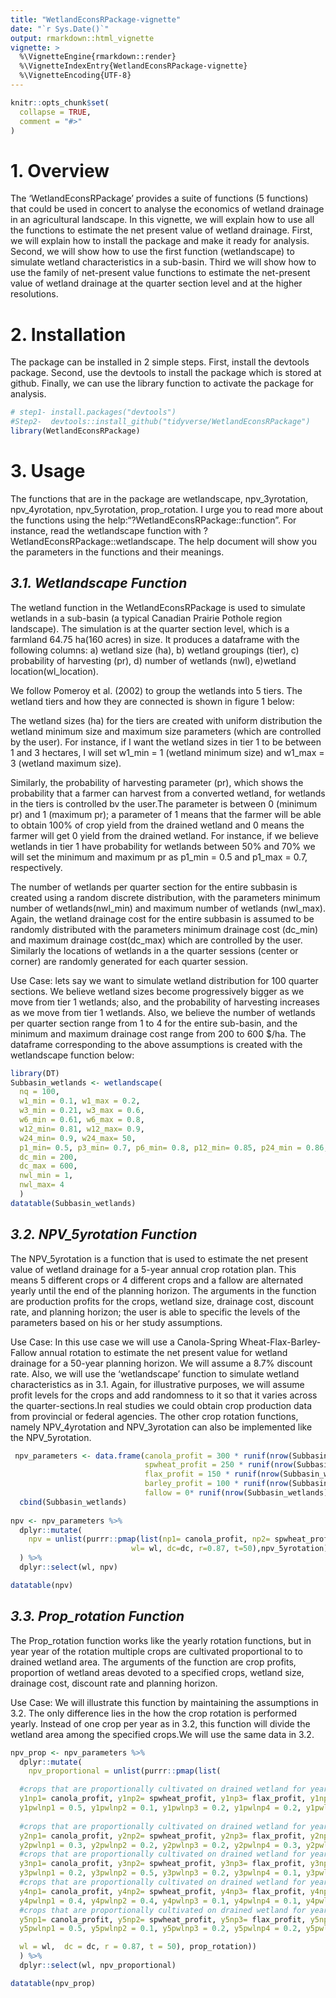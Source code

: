 ```yaml
---
title: "WetlandEconsRPackage-vignette"
date: "`r Sys.Date()`"
output: rmarkdown::html_vignette
vignette: >
  %\VignetteEngine{rmarkdown::render} 
  %\VignetteIndexEntry{WetlandEconsRPackage-vignette}
  %\VignetteEncoding{UTF-8}
---
```


```r
knitr::opts_chunk$set(
  collapse = TRUE,
  comment = "#>"
)
```


# **1. Overview**

The 'WetlandEconsRPackage' provides a suite of functions (5 functions) that could be used in concert to analyse the economics of wetland drainage in an agricultural landscape. In this vignette, we will explain how to use all the functions to estimate the net present value of wetland drainage. First, we will explain how to install the package and make it ready for analysis. Second, we will show how to use the first function (wetlandscape) to simulate wetland characteristics in a sub-basin. Third we will show how to use the family of net-present value functions to estimate the net-present value of wetland drainage at the quarter section level and at the higher resolutions. 

# **2. Installation**
The package can be installed in 2 simple steps. First, install the devtools package. Second, use the devtools to install the package which is stored at github. Finally, we can use the library function to activate the package for analysis.

```r
# step1- install.packages("devtools")
#Step2-  devtools::install_github("tidyverse/WetlandEconsRPackage")
library(WetlandEconsRPackage)

```


# **3. Usage**
The functions that are in the package are wetlandscape, npv_3yrotation, npv_4yrotation, npv_5yrotation, prop_rotation. I urge you to read more about the functions using the help:"?WetlandEconsRPackage::function". For instance, read the wetlandscape function with ?WetlandEconsRPackage::wetlandscape. The help document will show you the parameters in the functions and their meanings. 

## *3.1. Wetlandscape Function*
The wetland function in the WetlandEconsRPackage is used to simulate wetlands in a sub-basin (a typical Canadian Prairie Pothole region landscape). The simulation is at the quarter section level, which is a farmland 64.75 ha(160 acres) in size. It produces a dataframe with the following columns: a) wetland size (ha), b) wetland groupings (tier), c) probability of harvesting (pr), d) number of wetlands (nwl), e)wetland location(wl_location).  
  
We follow Pomeroy et al. (2002) to group the wetlands into 5 tiers. The wetland tiers and how they are connected is shown in figure 1 below:  


The wetland sizes (ha) for the tiers are created with uniform distribution the wetland minimum size and maximum size parameters (which are controlled by the user). For instance, if I want the wetland sizes in tier 1 to be between 1 and 3 hectares, I will set w1_min = 1 (wetland minimum size) and w1_max = 3 (wetland maximum size).  
  
Similarly, the probability of harvesting parameter (pr), which shows the probability that a farmer can harvest from a converted wetland, for wetlands in the tiers is controlled bv the user.The parameter is between 0 (minimum pr) and 1 (maximum pr); a parameter of 1 means that the farmer will be able to obtain 100% of crop yield from the drained wetland and 0 means the farmer will get 0 yield from the drained wetland. For instance, if we believe wetlands in tier 1 have probability for wetlands between 50% and 70% we will set the minimum and maximum pr as p1_min = 0.5 and p1_max = 0.7, respectively.  
  
The number of wetlands per quarter section for the entire subbasin is created using a random discrete distribution, with the parameters minimum number of wetlands(nwl_min) and maximum number of wetlands (nwl_max). Again, the wetland drainage cost for the entire subbasin is assumed to be randomly distributed with the parameters minimum drainage cost (dc_min) and maximum drainage cost(dc_max) which are controlled by the user. Similarly the locations of wetlands in a the quarter sessions (center or corner) are randomly generated for each quarter session.  
  
Use Case: lets say we want to simulate wetland distribution for 100 quarter sections. We believe wetland sizes become progressively bigger as we move from tier 1 wetlands; also, and the probability of harvesting increases as we move from tier 1 wetlands. Also, we believe the number of wetlands per quarter section range from 1 to 4 for the entire sub-basin, and the minimum and maximum drainage cost range from 200 to 600 $/ha. The dataframe corresponding to the above assumptions is created with the wetlandscape function below:  

```r
library(DT)
Subbasin_wetlands <- wetlandscape(
  nq = 100,
  w1_min = 0.1, w1_max = 0.2,
  w3_min = 0.21, w3_max = 0.6, 
  w6_min = 0.61, w6_max = 0.8, 
  w12_min= 0.81, w12_max= 0.9,
  w24_min= 0.9, w24_max= 50,
  p1_min= 0.5, p3_min= 0.7, p6_min= 0.8, p12_min= 0.85, p24_min = 0.86, 
  dc_min = 200, 
  dc_max = 600,
  nwl_min = 1, 
  nwl_max= 4
  )
datatable(Subbasin_wetlands)
```

## *3.2. NPV_5yrotation Function*
The NPV_5yrotation is a function that is used to estimate the net present value of wetland drainage for a 5-year annual crop rotation plan. This means 5 different crops or 4 different crops and a fallow are alternated yearly until the end of the planning horizon. The arguments in the function are production profits for the crops, wetland size, drainage cost, discount rate, and planning horizon; the user is able to specific the levels of the parameters based on his or her study assumptions.  
  
Use Case: In this use case we will use a Canola-Spring Wheat-Flax-Barley-Fallow annual rotation to estimate the net present value for wetland drainage for a 50-year planning horizon. We will assume a 8.7% discount rate. Also, we will use the 'wetlandscape' function to simulate wetland characteristics as in 3.1. Again, for illustrative purposes, we will assume profit levels for the crops and add randomness to it so that it varies across the quarter-sections.In real studies we could obtain crop production data from provincial or federal agencies. The other crop rotation functions, namely NPV_4yrotation and NPV_3yrotation can also be implemented like the NPV_5yrotation.

```r
 npv_parameters <- data.frame(canola_profit = 300 * runif(nrow(Subbasin_wetlands), 0.6, 1),
                              spwheat_profit = 250 * runif(nrow(Subbasin_wetlands), 0.6, 1),
                              flax_profit = 150 * runif(nrow(Subbasin_wetlands), 0.6, 1),
                              barley_profit = 100 * runif(nrow(Subbasin_wetlands), 0.6, 1),
                              fallow = 0* runif(nrow(Subbasin_wetlands), 0.6, 1)) %>%
  cbind(Subbasin_wetlands)
  
npv <- npv_parameters %>%
  dplyr::mutate(
    npv = unlist(purrr::pmap(list(np1= canola_profit, np2= spwheat_profit, np3= flax_profit, np4= barley_profit, np5= fallow, 
                           wl= wl, dc=dc, r=0.87, t=50),npv_5yrotation))
  ) %>%
  dplyr::select(wl, npv)

datatable(npv)

```

## *3.3. Prop_rotation Function*
The Prop_rotation function works like the yearly rotation functions, but in year year of the rotation multiple crops are cultivated proportional to to drained wetland area. The arguments of the function are crop profits, proportion of wetland areas devoted to a specified crops, wetland size, drainage cost, discount rate and planning horizon.  
  
Use Case: We will illustrate this function by maintaining the assumptions in 3.2. The only difference lies in the how the crop rotation is performed yearly. Instead of one crop per year as in 3.2, this function will divide the wetland area among the specified crops.We will use the same data in 3.2.

```r
npv_prop <- npv_parameters %>%
  dplyr::mutate(
    npv_proportional = unlist(purrr::pmap(list(

  #crops that are proportionally cultivated on drained wetland for year 1
  y1np1= canola_profit, y1np2= spwheat_profit, y1np3= flax_profit, y1np4= barley_profit, y1np5= fallow, 
  y1pwlnp1 = 0.5, y1pwlnp2 = 0.1, y1pwlnp3 = 0.2, y1pwlnp4 = 0.2, y1pwlnp5 = 0, 
  
  #crops that are proportionally cultivated on drained wetland for year 2
  y2np1= canola_profit, y2np2= spwheat_profit, y2np3= flax_profit, y2np4= barley_profit, y2np5= fallow,
  y2pwlnp1 = 0.3, y2pwlnp2 = 0.2, y2pwlnp3 = 0.2, y2pwlnp4 = 0.3, y2pwlnp5 = 0,                         
  #crops that are proportionally cultivated on drained wetland for year 3
  y3np1= canola_profit, y3np2= spwheat_profit, y3np3= flax_profit, y3np4= barley_profit, y3np5= fallow,
  y3pwlnp1 = 0.2, y3pwlnp2 = 0.5, y3pwlnp3 = 0.2, y3pwlnp4 = 0.1, y3pwlnp5 = 0, 
  #crops that are proportionally cultivated on drained wetland for year 4
  y4np1= canola_profit, y4np2= spwheat_profit, y4np3= flax_profit, y4np4= barley_profit, y4np5= fallow,
  y4pwlnp1 = 0.4, y4pwlnp2 = 0.4, y4pwlnp3 = 0.1, y4pwlnp4 = 0.1, y4pwlnp5 = 0, 
  #crops that are proportionally cultivated on drained wetland for year 5
  y5np1= canola_profit, y5np2= spwheat_profit, y5np3= flax_profit, y5np4= barley_profit, y5np5= fallow,
  y5pwlnp1 = 0.5, y5pwlnp2 = 0.1, y5pwlnp3 = 0.2, y5pwlnp4 = 0.2, y5pwlnp5 = 0, 

  wl = wl,  dc = dc, r = 0.87, t = 50), prop_rotation))
  ) %>%
  dplyr::select(wl, npv_proportional)

datatable(npv_prop)


```


